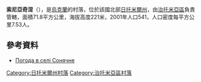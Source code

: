 {{coord|50|19|0|N|28|38|26|E|scale:30000|display=title}}

'''索尼亞奇涅'''（{{lang-uk|Сонячне}}），是[[烏克蘭|烏克蘭]]的村落，位於該國北部[[日托米爾州|日托米爾州]]，由[[治托米亞區|治托米亞區]]負責管轄，面積71.8平方公里，海拔高度221米，2001年人口541，人口密度每平方公里7.53人。

==參考資料==
* [http://weather.in.ua/ua/zhitomirskaja/24523 Погода в селі Сонячне]

{{DEFAULTSORT:Сонячне}}
[[Category:日托米爾州村落|Category:日托米爾州村落]]
[[Category:治托米亞區村落|Category:治托米亞區村落]]


{{Zhytomyr-geo-stub}}